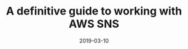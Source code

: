 ---
title: A definitive guide to working with AWS SNS
date: '2019-03-10'
excerpt: This guide will take you through the world of SNS and all it's features and quirks
category: aws
slug: dynamoDB-the-absolute-guide
isPublished: false
tags: 
  - sns
  - sqs
---